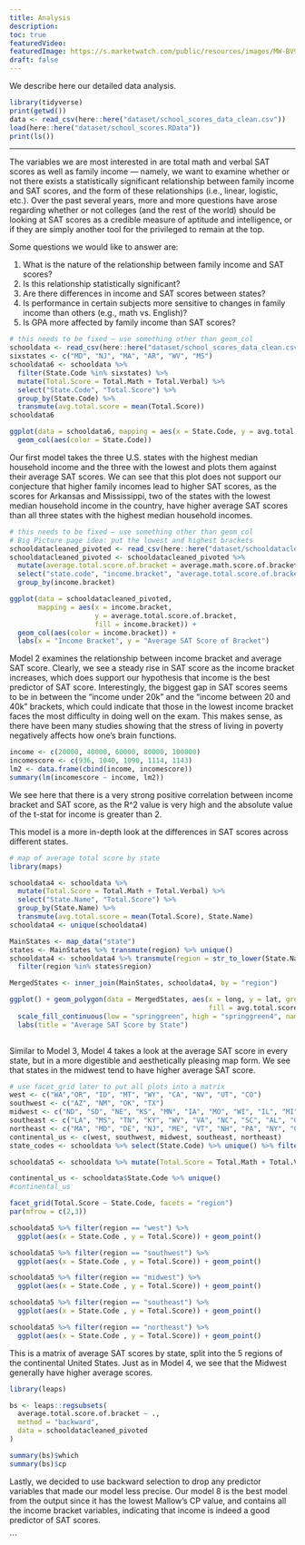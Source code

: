```yaml
---
title: Analysis
description:
toc: true
featuredVideo:
featuredImage: https://s.marketwatch.com/public/resources/images/MW-BV988_sat_te_MG_20140305143435.jpg
draft: false
---
```

We describe here our detailed data analysis.

```r
library(tidyverse)
print(getwd())
data <- read_csv(here::here("dataset/school_scores_data_clean.csv"))
load(here::here("dataset/school_scores.RData"))
print(ls())
```

-------
The variables we are most interested in are total math and verbal SAT scores as well as family income — namely, we want to examine whether or not there exists a statistically significant relationship between family income and SAT scores, and the form of these relationships (i.e., linear, logistic, etc.). Over the past several years, more and more questions have arose regarding whether or not colleges (and the rest of the world) should be looking at SAT scores as a credible measure of aptitude and intelligence, or if they are simply another tool for the privileged to remain at the top. 

Some questions we would like to answer are:

1. What is the nature of the relationship between family income and SAT scores?
2. Is this relationship statistically significant?
3. Are there differences in income and SAT scores between states? 
4. Is performance in certain subjects more sensitive to changes in family income than others (e.g., math vs. English)?
5. Is GPA more affected by family income than SAT scores?

```r
# this needs to be fixed — use something other than geom_col
schooldata <- read_csv(here::here("dataset/school_scores_data_clean.csv"))
sixstates <- c("MD", "NJ", "MA", "AR", "WV", "MS")
schooldata6 <- schooldata %>% 
  filter(State.Code %in% sixstates) %>% 
  mutate(Total.Score = Total.Math + Total.Verbal) %>% 
  select("State.Code", "Total.Score") %>% 
  group_by(State.Code) %>% 
  transmute(avg.total.score = mean(Total.Score))
schooldata6

ggplot(data = schooldata6, mapping = aes(x = State.Code, y = avg.total.score, fill = State.Code)) + 
  geom_col(aes(color = State.Code))
```

Our first model takes the three U.S. states with the highest median household income and the three with the lowest and plots them against their average SAT scores. We can see that this plot does not support our conjecture that higher family incomes lead to higher SAT scores, as the scores for Arkansas and Mississippi, two of the states with the lowest median household income in the country, have higher average SAT scores than all three states with the highest median household incomes. 

```r
# this needs to be fixed — use something other than geom_col
# Big Picture page idea: put the lowest and highest brackets
schooldatacleaned_pivoted <- read_csv(here::here("dataset/schooldatacleaned_pivoted.csv"))
schooldatacleaned_pivoted <- schooldatacleaned_pivoted %>% 
  mutate(average.total.score.of.bracket = average.math.score.of.bracket + average.verbal.score.of.bracket) %>% 
  select("state.code", "income.bracket", "average.total.score.of.bracket") %>% 
  group_by(income.bracket) 

ggplot(data = schooldatacleaned_pivoted, 
       mapping = aes(x = income.bracket, 
                     y = average.total.score.of.bracket, 
                     fill = income.bracket)) + 
  geom_col(aes(color = income.bracket)) + 
  labs(x = "Income Bracket", y = "Average SAT Score of Bracket") 
```

Model 2 examines the relationship between income bracket and average SAT score. Clearly, we see a steady rise in SAT score as the income bracket increases, which does support our hypothesis that income is the best predictor of SAT score. Interestingly, the biggest gap in SAT scores seems to be in between the "income under 20k" and the "income between 20 and 40k" brackets, which could indicate that those in the lowest income bracket faces the most difficulty in doing well on the exam. This makes sense, as there have been many studies showing that the stress of living in poverty negatively affects how one's brain functions. 

```r
income <- c(20000, 40000, 60000, 80000, 100000)
incomescore <- c(936, 1040, 1090, 1114, 1143)
lm2 <- data.frame(cbind(income, incomescore))
summary(lm(incomescore ~ income, lm2))
```

We see here that there is a very strong positive correlation between income bracket and SAT score, as the R^2 value is very high and the absolute value of the t-stat for income is greater than 2.



This model is a more in-depth look at the differences in SAT scores across different states. 

```r
# map of average total score by state
library(maps)

schooldata4 <- schooldata %>% 
  mutate(Total.Score = Total.Math + Total.Verbal) %>% 
  select("State.Name", "Total.Score") %>% 
  group_by(State.Name) %>% 
  transmute(avg.total.score = mean(Total.Score), State.Name)
schooldata4 <- unique(schooldata4)

MainStates <- map_data("state")
states <- MainStates %>% transmute(region) %>% unique()
schooldata4 <- schooldata4 %>% transmute(region = str_to_lower(State.Name), avg.total.score) %>% 
  filter(region %in% states$region)

MergedStates <- inner_join(MainStates, schooldata4, by = "region")

ggplot() + geom_polygon(data = MergedStates, aes(x = long, y = lat, group = group, 
                                                 fill = avg.total.score), color = "white") +
  scale_fill_continuous(low = "springgreen", high = "springgreen4", name = "Average SAT Score") + 
  labs(title = "Average SAT Score by State")
                          
```

Similar to Model 3, Model 4 takes a look at the average SAT score in every state, but in a more digestible and aesthetically pleasing map form. We see that states in the midwest tend to have higher average SAT score.

```r
# use facet_grid later to put all plots into a matrix
west <- c("WA","OR", "ID", "MT", "WY", "CA", "NV", "UT", "CO")
southwest <- c("AZ", "NM", "OK", "TX")
midwest <- c("ND", "SD", "NE", "KS", "MN", "IA", "MO", "WI", "IL", "MI", "IN", "OH")
southeast <- c("LA", "MS", "TN", "KY", "WV", "VA", "NC", "SC", "AL", "GA", "FL", "AR")
northeast <- c("MA", "MD", "DE", "NJ", "ME", "VT", "NH", "PA", "NY", "CT", "RI")
continental_us <- c(west, southwest, midwest, southeast, northeast)
state_codes <- schooldata %>% select(State.Code) %>% unique() %>% filter(State.Code %in% continental_us)

schooldata5 <- schooldata %>% mutate(Total.Score = Total.Math + Total.Verbal) %>% select("State.Code", "Total.Score", "Year") %>% add_column(region = NA) %>% mutate(region = ifelse(State.Code %in% west, "west", region)) %>% mutate(region = ifelse(State.Code %in% southwest, "southwest", region)) %>% mutate(region = ifelse(State.Code %in% midwest, "midwest", region)) %>% mutate(region = ifelse(State.Code %in% southeast, "southeast", region)) %>% mutate(region = ifelse(State.Code %in% northeast, "northeast", region)) %>% group_by(region)

continental_us <- schooldata$State.Code %>% unique()
#continental_us

facet_grid(Total.Score ~ State.Code, facets = "region")
par(mfrow = c(2,3))

schooldata5 %>% filter(region == "west") %>%
  ggplot(aes(x = State.Code , y = Total.Score)) + geom_point()

schooldata5 %>% filter(region == "southwest") %>%
  ggplot(aes(x = State.Code , y = Total.Score)) + geom_point()

schooldata5 %>% filter(region == "midwest") %>%
  ggplot(aes(x = State.Code , y = Total.Score)) + geom_point()

schooldata5 %>% filter(region == "southeast") %>%
  ggplot(aes(x = State.Code , y = Total.Score)) + geom_point()

schooldata5 %>% filter(region == "northeast") %>%
  ggplot(aes(x = State.Code , y = Total.Score)) + geom_point()
```

This is a matrix of average SAT scores by state, split into the 5 regions of the continental United States. Just as in Model 4, we see that the Midwest generally have higher average scores. 

```r
library(leaps)

bs <- leaps::regsubsets(
  average.total.score.of.bracket ~ .,
  method = "backward",
  data = schooldatacleaned_pivoted
)

summary(bs)$which
summary(bs)$cp

```

Lastly, we decided to use backward selection to drop any predictor variables that made our model less precise. Our model 8 is the best model from the output since it has the lowest Mallow's CP value, and contains all the income bracket variables, indicating that income is indeed a good predictor of SAT scores. 

```